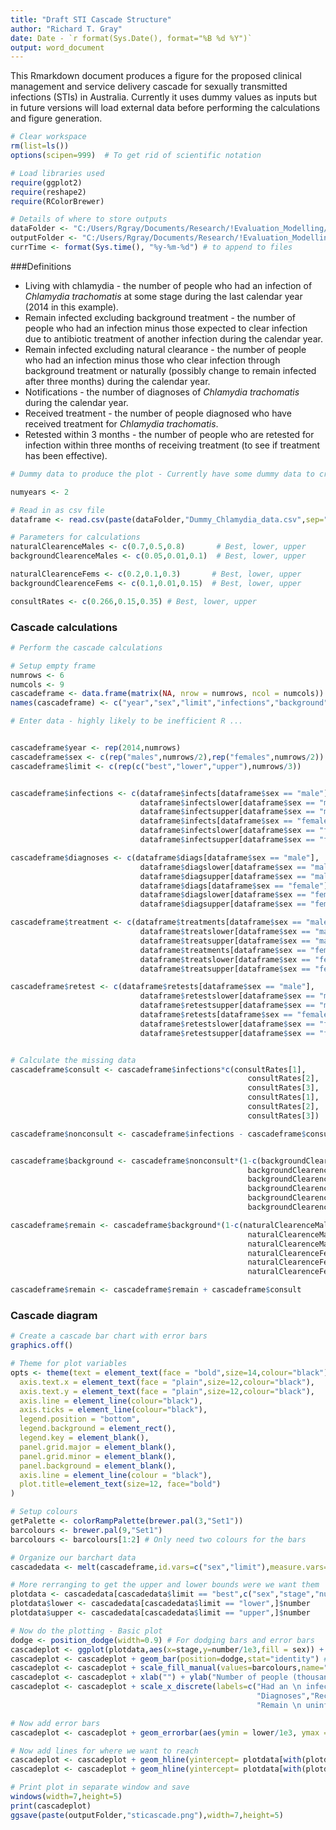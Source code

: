 ```yaml
---
title: "Draft STI Cascade Structure"
author: "Richard T. Gray"
date: Date - `r format(Sys.Date(), format="%B %d %Y")`
output: word_document
---
```


This Rmarkdown document produces a figure for the proposed clinical management and service delivery cascade for sexually transmitted infections (STIs) in Australia. Currently it uses dummy values as inputs but in future versions will load external data before performing the calculations and figure generation. 

```r
# Clear workspace
rm(list=ls()) 
options(scipen=999)  # To get rid of scientific notation

# Load libraries used
require(ggplot2)
require(reshape2)
require(RColorBrewer)

# Details of where to store outputs
dataFolder <- "C:/Users/Rgray/Documents/Research/!Evaluation_Modelling/projects/Care_Cascade_Calculations/data/"
outputFolder <- "C:/Users/Rgray/Documents/Research/!Evaluation_Modelling/projects/Care_Cascade_Calculations/output/"
currTime <- format(Sys.time(), "%y-%m-%d") # to append to files
```

###Definitions

* Living with chlamydia - the number of people who had an infection of _Chlamydia trachomatis_ at some stage during the last calendar year (2014 in this example).
* Remain infected excluding background treatment - the number of people who had an infection minus those expected to clear infection due to antibiotic treatment of another infection during the calendar year.
* Remain infected excluding natural clearance - the number of people who had an infection minus those who clear infection through background treatment or naturally (possibly change to remain infected after three months) during the calendar year.
* Notifications - the number of diagnoses of _Chlamydia trachomatis_ during the calendar year.
* Received treatment - the number of people diagnosed who have received treatment for _Chlamydia trachomatis_.
* Retested within 3 months - the number of people who are retested for infection within three months of receiving treatment (to see if treatment has been effective).

```r
# Dummy data to produce the plot - Currently have some dummy data to create to produce the template plot. Need different values for males and females.

numyears <- 2

# Read in as csv file
dataframe <- read.csv(paste(dataFolder,"Dummy_Chlamydia_data.csv",sep=""), sep = ",", nrows = 2*numyears)

# Parameters for calculations
naturalClearenceMales <- c(0.7,0.5,0.8)       # Best, lower, upper
backgroundClearenceMales <- c(0.05,0.01,0.1)  # Best, lower, upper

naturalClearenceFems <- c(0.2,0.1,0.3)       # Best, lower, upper
backgroundClearenceFems <- c(0.1,0.01,0.15)  # Best, lower, upper

consultRates <- c(0.266,0.15,0.35) # Best, lower, upper


```

### Cascade calculations
```r
# Perform the cascade calculations

# Setup empty frame
numrows <- 6
numcols <- 9 
cascadeframe <- data.frame(matrix(NA, nrow = numrows, ncol = numcols))
names(cascadeframe) <- c("year","sex","limit","infections","background","natural","diagnoses","treatment","retest")

# Enter data - highly likely to be inefficient R ...


cascadeframe$year <- rep(2014,numrows)
cascadeframe$sex <- c(rep("males",numrows/2),rep("females",numrows/2))
cascadeframe$limit <- c(rep(c("best","lower","upper"),numrows/3))


cascadeframe$infections <- c(dataframe$infects[dataframe$sex == "male"],
                             dataframe$infectslower[dataframe$sex == "male"],
                             dataframe$infectsupper[dataframe$sex == "male"],
                             dataframe$infects[dataframe$sex == "female"],
                             dataframe$infectslower[dataframe$sex == "female"],
                             dataframe$infectsupper[dataframe$sex == "female"])

cascadeframe$diagnoses <- c(dataframe$diags[dataframe$sex == "male"],
                             dataframe$diagslower[dataframe$sex == "male"],
                             dataframe$diagsupper[dataframe$sex == "male"],
                             dataframe$diags[dataframe$sex == "female"],
                             dataframe$diagslower[dataframe$sex == "female"],
                             dataframe$diagsupper[dataframe$sex == "female"])

cascadeframe$treatment <- c(dataframe$treatments[dataframe$sex == "male"],
                             dataframe$treatslower[dataframe$sex == "male"],
                             dataframe$treatsupper[dataframe$sex == "male"],
                             dataframe$treatments[dataframe$sex == "female"],
                             dataframe$treatslower[dataframe$sex == "female"],
                             dataframe$treatsupper[dataframe$sex == "female"])

cascadeframe$retest <- c(dataframe$retests[dataframe$sex == "male"],
                             dataframe$retestslower[dataframe$sex == "male"],
                             dataframe$retestsupper[dataframe$sex == "male"],
                             dataframe$retests[dataframe$sex == "female"],
                             dataframe$retestslower[dataframe$sex == "female"],
                             dataframe$retestsupper[dataframe$sex == "female"])


# Calculate the missing data
cascadeframe$consult <- cascadeframe$infections*c(consultRates[1],
                                                     consultRates[2],
                                                     consultRates[3],
                                                     consultRates[1],
                                                     consultRates[2],
                                                     consultRates[3])

cascadeframe$nonconsult <- cascadeframe$infections - cascadeframe$consult


cascadeframe$background <- cascadeframe$nonconsult*(1-c(backgroundClearenceMales[1],
                                                     backgroundClearenceMales[2],
                                                     backgroundClearenceMales[3],
                                                     backgroundClearenceFems[1],
                                                     backgroundClearenceFems[2],
                                                     backgroundClearenceFems[3]))

cascadeframe$remain <- cascadeframe$background*(1-c(naturalClearenceMales[1],
                                                     naturalClearenceMales[2],
                                                     naturalClearenceMales[3],
                                                     naturalClearenceFems[1],
                                                     naturalClearenceFems[2],
                                                     naturalClearenceFems[3]))

cascadeframe$remain <- cascadeframe$remain + cascadeframe$consult

```

### Cascade diagram

```r
# Create a cascade bar chart with error bars
graphics.off()

# Theme for plot variables
opts <- theme(text = element_text(face = "bold",size=14,colour="black"),
  axis.text.x = element_text(face = "plain",size=12,colour="black"),
  axis.text.y = element_text(face = "plain",size=12,colour="black"),
  axis.line = element_line(colour="black"),
  axis.ticks = element_line(colour="black"),
  legend.position = "bottom",
  legend.background = element_rect(),
  legend.key = element_blank(),
  panel.grid.major = element_blank(), 
  panel.grid.minor = element_blank(), 
  panel.background = element_blank(), 
  axis.line = element_line(colour = "black"),
  plot.title=element_text(size=12, face="bold")
)

# Setup colours
getPalette <- colorRampPalette(brewer.pal(3,"Set1"))
barcolours <- brewer.pal(9,"Set1")
barcolours <- barcolours[1:2] # Only need two colours for the bars

# Organize our barchart data
cascadedata <- melt(cascadeframe,id.vars=c("sex","limit"),measure.vars=c("infections","remain","diagnoses","treatment","retest"), variable.name="stage",value.name="number")

# More rerranging to get the upper and lower bounds were we want them
plotdata <- cascadedata[cascadedata$limit == "best",c("sex","stage","number")]
plotdata$lower <- cascadedata[cascadedata$limit == "lower",]$number
plotdata$upper <- cascadedata[cascadedata$limit == "upper",]$number

# Now do the plotting - Basic plot
dodge <- position_dodge(width=0.9) # For dodging bars and error bars
cascadeplot <- ggplot(plotdata,aes(x=stage,y=number/1e3,fill = sex)) + opts
cascadeplot <- cascadeplot + geom_bar(position=dodge,stat="identity") # Plot the bar chart
cascadeplot <- cascadeplot + scale_fill_manual(values=barcolours,name="") # Use corrrect colours
cascadeplot <- cascadeplot + xlab("") + ylab("Number of people (thousands)")
cascadeplot <- cascadeplot + scale_x_discrete(labels=c("Had an \n infection","Remain \n infected",
                                                       "Diagnoses","Received \n treatment",
                                                       "Remain \n uninfected")) # Add x labels

# Now add error bars
cascadeplot <- cascadeplot + geom_errorbar(aes(ymin = lower/1e3, ymax = upper/1e3),position=dodge,width=0.33,size=1)

# Now add lines for where we want to reach
cascadeplot <- cascadeplot + geom_hline(yintercept= plotdata[with(plotdata,sex == "males" & stage == "remain"),]$number/1e3,colour=barcolours[2],size=1,linetype="longdash")
cascadeplot <- cascadeplot + geom_hline(yintercept= plotdata[with(plotdata,sex == "females" & stage == "remain"),]$number/1e3,colour=barcolours[1],size=1,linetype="longdash")

# Print plot in separate window and save
windows(width=7,height=5)
print(cascadeplot)
ggsave(paste(outputFolder,"sticascade.png"),width=7,height=5)


```
